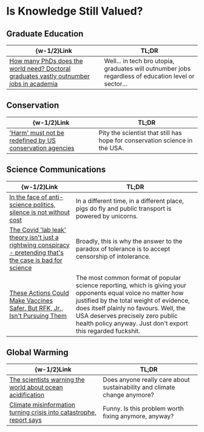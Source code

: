 #   Is Knowledge Still Valued?

##  Graduate Education

|  \{w-1/2\}Link  |  TL;DR  |
|  ----  |  ----  |
|  [How many PhDs does the world need? Doctoral graduates vastly outnumber jobs in academia](https://www.nature.com/articles/d41586-025-01855-w)  |  Well... in tech bro utopia, graduates will outnumber jobs regardless of education level or sector...  |

##  Conservation

|  \{w-1/2\}Link  |  TL;DR  |
|  ----  |  ----  |
|  ['Harm' must not be redefined by US conservation agencies](https://www.nature.com/articles/d41586-025-01921-3)  |  Pity the scientist that still has hope for conservation science in the USA.  |

##  Science Communications

|  \{w-1/2\}Link  |  TL;DR  |
|  ----  |  ----  |
|  [In the face of anti-science politics, silence is not without cost](https://www.nature.com/articles/d41586-025-01966-4)  |  In a different time, in a different place, pigs do fly and public transport is powered by unicorns.  |
|  [The Covid 'lab leak' theory isn't just a rightwing conspiracy - pretending that's the case is bad for science](https://www.theguardian.com/commentisfree/2025/jun/25/covid-lab-leak-theory-right-conspiracy-science)  |  Broadly, this is why the answer to the paradox of tolerance is to accept censorship of intolerance.  |
|  [These Actions Could Make Vaccines Safer. But RFK, Jr., Isn't Pursuing Them](https://www.scientificamerican.com/article/these-actions-could-make-vaccines-safer-but-rfk-jr-isnt-pursuing-them)  |  The most common format of popular science reporting, which is giving your opponents equal voice no matter how justified by the total weight of evidence, does itself plainly no favours. Well, the USA deserves precisely zero public health policy anyway. Just don't export this regarded fuckshit.  |

##  Global Warming

|  \{w-1/2\}Link  |  TL;DR  |
|  ----  |  ----  |
|  [The scientists warning the world about ocean acidification](https://www.theguardian.com/environment/2025/jun/09/the-scientists-warning-the-world-about-ocean-acidification-evil-twin-of-the-climate-crisis)  |  Does anyone really care about sustainability and climate change anymore?  |
|  [Climate misinformation turning crisis into catastrophe, report says](https://www.theguardian.com/environment/2025/jun/19/climate-misinformation-turning-crisis-into-catastrophe-ipie-report)  |  Funny. Is this problem worth fixing anymore, anyway?  |
